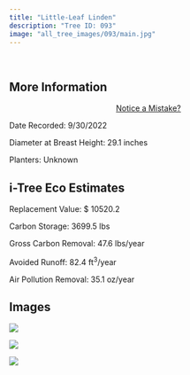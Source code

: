 ```yaml
---
title: "Little-Leaf Linden"
description: "Tree ID: 093"
image: "all_tree_images/093/main.jpg"
---
```


<br>

## **More Information**
::: column-margin
<center><a class="button" href="https://forms.gle/W6f5nwYxrM33hF4f7">Notice a Mistake?</a></center>
:::


Date Recorded:  9/30/2022

Diameter at Breast Height:  29.1  inches

Planters:  Unknown

## **i-Tree Eco Estimates**


 Replacement Value: $ 10520.2

 Carbon Storage:  3699.5  lbs

 Gross Carbon Removal:  47.6  lbs/year

 Avoided Runoff:  82.4  ft<sup>3</sup>/year

 Air Pollution Removal:  35.1  oz/year

## **Images**


 ![](all_tree_images/093/IMG_6636.jpg)

 ![](all_tree_images/093/IMG_6637.jpg)

 ![](all_tree_images/093/main.jpg)

